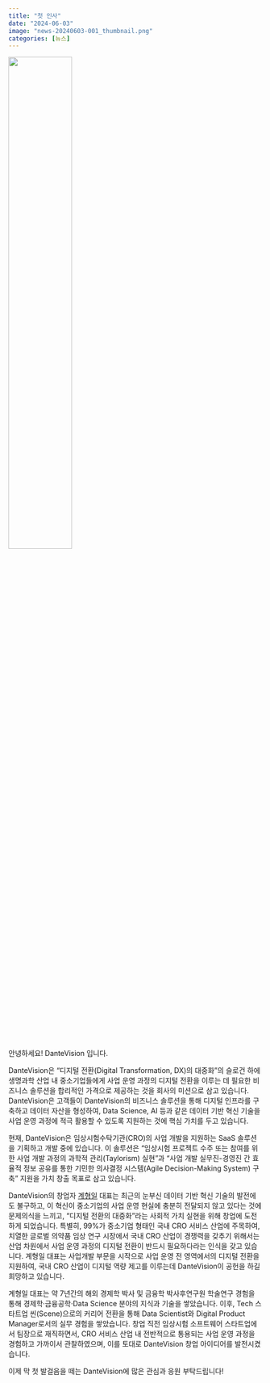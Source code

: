 ```yaml
---
title: "첫 인사"
date: "2024-06-03"
image: "news-20240603-001_thumbnail.png"
categories: [뉴스]
---
```



:::{.container-fluid .text-center .mt-5 .mb-5}
![](news-20240603-001_image.jpg){.img-fluid width="50%"}
:::


안녕하세요! DanteVision 입니다.

DanteVision은 "디지털 전환(Digital Transformation, DX)의 대중화"의 슬로건 하에 생명과학 산업 내 중소기업들에게 사업 운영 과정의 디지털 전환을 이루는 데 필요한 비즈니스 솔루션을 합리적인 가격으로 제공하는 것을 회사의 미션으로 삼고 있습니다. DanteVision은 고객들이 DanteVision의 비즈니스 솔루션을 통해 디지털 인프라를 구축하고 데이터 자산을 형성하여, Data Science, AI 등과 같은 데이터 기반 혁신 기술을 사업 운영 과정에 적극 활용할 수 있도록 지원하는 것에 핵심 가치를 두고 있습니다.

현재, DanteVision은 임상시험수탁기관(CRO)의 사업 개발을 지원하는 SaaS 솔루션을 기획하고 개발 중에 있습니다. 이 솔루션은 “임상시험 프로젝트 수주 또는 참여를 위한 사업 개발 과정의 과학적 관리(Taylorism) 실현”과 “사업 개발 실무진-경영진 간 효율적 정보 공유를 통한 기민한 의사결정 시스템(Agile Decision-Making System) 구축” 지원을 가치 창출 목표로 삼고 있습니다.

DanteVision의 창업자 [계형일](https://www.linkedin.com/in/henrykye){target="_blank"} 대표는 최근의 눈부신 데이터 기반 혁신 기술의 발전에도 불구하고, 이 혁신이 중소기업의 사업 운영 현실에 충분히 전달되지 않고 있다는 것에 문제의식을 느끼고, "디지털 전환의 대중화"라는 사회적 가치 실현을 위해 창업에 도전하게 되었습니다. 특별히, 99%가 중소기업 형태인 국내 CRO 서비스 산업에 주목하여, 치열한 글로벌 의약품 임상 연구 시장에서 국내 CRO 산업이 경쟁력을 갖추기 위해서는 산업 차원에서 사업 운영 과정의 디지털 전환이 반드시 필요하다라는 인식을 갖고 있습니다. 계형일 대표는 사업개발 부문을 시작으로 사업 운영 전 영역에서의 디지털 전환을 지원하여, 국내 CRO 산업이 디지털 역량 제고를 이루는데 DanteVision이 공헌을 하길 희망하고 있습니다.

계형일 대표는 약 7년간의 해외 경제학 박사 및 금융학 박사후연구원 학술연구 경험을 통해 경제학&CenterDot;금융공학&CenterDot;Data Science 분야의 지식과 기술을 쌓았습니다. 이후, Tech 스타트업 씬(Scene)으로의 커리어 전환을 통해 Data Scientist와 Digital Product Manager로서의 실무 경험을 쌓았습니다. 창업 직전 임상시험 소프트웨어 스타트업에서 팀장으로 재직하면서, CRO 서비스 산업 내 전반적으로 통용되는 사업 운영 과정을 경험하고 가까이서 관찰하였으며, 이를 토대로 DanteVision 창업 아이디어를 발전시켰습니다.


이제 막 첫 발걸음을 떼는 DanteVision에 많은 관심과 응원 부탁드립니다!



<!-- [^1]: 계형일 대표는 미국 Rutgers 대학에서 경제학 박사 학위를 받았으며, 핀란드 Aalto 대학 경영대에서 박사후연구원으로 활동하였습니다. 이 기간 동안, 금융경제학 및 응용계량경제학 전공을 토대로, 방대한 금융시장 데이터를 활용한 다양한 실증 분석 연구를 수행했습니다. 이후, 연간 매출 1,000억원 규모의 이커머스 스타트업의 데이터 통합 IT 컨설팅 프로젝트에 Data Scientist로 참여하였으며, 이어 임상시험 소프트웨어 스타트업으로 이직하여 Digital Product 팀장을 맡았습니다. 팀장으로서, 임상시험 데이터 창고(CDW, Clinical Data Warehouse) 및 원격진료시스템 솔루션 기획과 시스템 개발 매니지먼트를 수행하였습니다. -->

